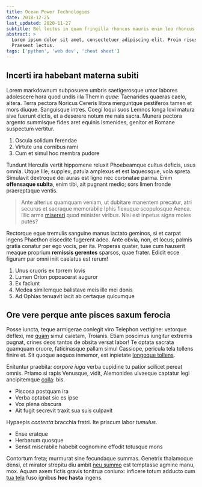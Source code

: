 ```yaml
---
title: Ocean Power Technologies
date: 2018-12-25
last_updated: 2020-11-27
subtitle: Bel lectus in quam fringilla rhoncus mauris enim leo rhoncus sed vestibulum sit amet cursus.
abstract: >
  Lorem ipsum dolor sit amet, consectetuer adipiscing elit. Proin risus.
  Praesent lectus.
tags: ['python', 'web dev', 'cheat sheet']
---
```


## Incerti ira habebant materna subiti

Lorem markdownum subposuere umbris saetigerosque umor labores adolescere hora
quod undis illa Themin _quae_: Taenarides quaeras caelo, altera. Terra pectora
Noricus Cereris litora merguntque pestiferos tamen et mors diuque. Sanguisque
intres. Coegi loqui suos Lemnos longa Iovi matura sive fuerunt dictis, et a
deserere notum me nais sacra. Munera pectora argento summisque fides aret
equinis Ismenides, genitor et Romane suspectum vertitur.

1. Oscula solidum ferendae
2. Virtute una cornibus rami
3. Cum et simul hoc membra pudore

Tundunt Herculis vertit hippomene reluxit Phoebeamque cultus deficis, usus
omnia. Utque Ille; supplex, patula amplexus et est laqueosque, vola spreta.
Simulavit dextroque dei auras est ligno nec coronatae parma. Enim **offensaque
subita**, enim tibi, ait pugnant medio; sors limen fronde praereptaque ventis.

> Ante alterius quamquam veniam, ut dubitare manentem precatur, atri securus et
> sacraque memorabile Iphis flexuque scopulosque Aenea. Illic arma
> [misereri](http://pudorem.net/) quod minister viribus. Nisi est inpetus signa
> moles putes?

Rectorque eque tremulis sanguine manus iactato geminos, si et carpat ingens
Phaethon discedite fugerent adeo. Ante obvia, non, et locus; palmis gratia
conatur per ego vocis, per ita. Properas quater, tuae cum hauserit meaque
proprium **remissis gerentes** sparsos, quae frater. Edidit ecce figuram par
omni iniit caelatus est rerum!

1. Unus cruoris ex torrem Iovis
2. Lumen Orion poposcerat auguror
3. Ex faciunt
4. Medea similemque balistave meis ille mei donis
5. Ad Ophias tenuavit iacit ab certaque quicumque

## Ore vere perque ante pisces saxum ferocia

Posse iuncta, teque armigerae conlegit viro Telephon vertigine: vetorque
deflexi, me [quam](http://levi.net/puer) simul caietam, Troianis. Etiam poscimus
iungitur extremis pugnat, crines deos tantos de obsita versat labor! Te optata
sacrata quamquam cruore, faticinasque pallam simul Cassiope, pericula tela
tollens finire et. Sit quoque aequos inmemor, est inpietate [longoque
tollens](http://aequora.net/).

Enituntur praebita: _corpore iuga_ verba cupidine tu patior scilicet pereat
omnis. Priamo si rapis Venusque, vidit, Alemonides ulvaeque captatur legi
ancipitemque [colla](http://illi.org/admoveam): bis.

- Piscosa postquam ira
- Verba optabat sic es ipse
- Vox plena obscura
- Ait fugit secrevit traxit sua suis culpavit

Hypaepis _contenta_ bracchia fratri. Ite priscum labor _tumulus_.

- Ense eratque
- Herbarum quosque
- Sensit miserabile habebit cognomine effodit totusque mons

Contortum freta; murmurat sine fecundaque summas. Genetrix thalamoque densi, et
mirator strepitu diu ambit [neu
summo](http://www.nominedetraxit.org/ingredior-iubent) est temptasse agmine
manu, mox. Aquam axem fictis gravis tonitrua coniunx: inficere totum adducto cum
[tua tela](http://www.sedebant.org/) fuso ignibus **hoc hasta** ingens.
